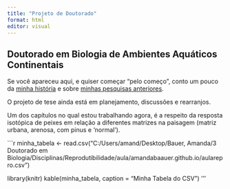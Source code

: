 ```yaml
---
title: "Projeto de Doutorado"
format: html
editor: visual
---
```


## Doutorado em Biologia de Ambientes Aquáticos Continentais

Se você apareceu aqui, e quiser começar "pelo começo", conto um pouco da [minha história](amandabaauer.github.io) e sobre [minhas pesquisas anteriores](pagina2.html).

O projeto de tese ainda está em planejamento, discussões e rearranjos.

Um dos capítulos no qual estou trabalhando agora, é a respeito da resposta isotópica de peixes em relação a diferentes matrizes na paisagem (matriz urbana, arenosa, com pinus e 'normal').

```r
minha_tabela \<- read.csv("C:/Users/amand/Desktop/Bauer, Amanda/3 Doutorado em Biologia/Disciplinas/Reprodutibilidade/aula/amandabaauer.github.io/aularepro.csv")

library(knitr)
kable(minha_tabela, caption = "Minha Tabela do CSV")
'''
